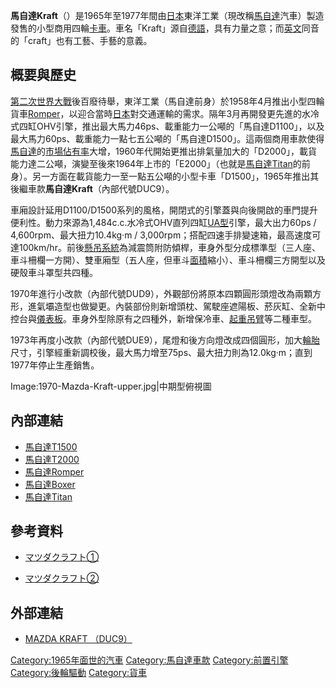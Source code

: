 {{noteTA
|T=zh-hans:马自达Kraft;zh-hk:萬事得Kraft;zh-tw:馬自達Kraft;
|1=zh-hans:马自达;zh-hk:萬事得;zh-tw:馬自達;
}}

'''馬自達Kraft'''（{{lang-ja|マツダ・クラフト}}）是1965年至1977年間由[[日本|日本]]東洋工業（現改稱[[馬自達|馬自達]]汽車）製造發售的小型商用四輪[[載貨汽車|卡車]]。車名「Kraft」源自[[德語|德語]]，具有力量之意；而[[英文|英文]]同音的「craft」也有工藝、手藝的意義。

== 概要與歷史 ==
{{Infobox Automobile
| image          = [[Image:1970-Mazda-Kraft-front.jpg|260px]]
| name           = 馬自達Kraft
| aka            = 
| manufacturer   = 東洋工業（[[馬自達|馬自達]]前身）
| parent_company = 
| production     = 1965年-1977年
| predecessor    = [[馬自達Romper|馬自達Romper]]
| successor      = 
| class          = 商用車
| layout         = 前中置引擎、[[後輪驅動|後輪驅動]]
| platform       = 
| body_style     = 二/四門[[皮卡|皮卡貨車]]
| engine         = 1.5L水冷式OHV直列四缸[[馬自達OHV引擎列表#UA型|UA型]]引擎
| transmission   = 四速手動排檔
| wheelbase      = 
| length         = 
| width          = 
| height         = 
| weight         = 
| ftrack         = 
| rtrack         = 
| fuel_economy   = 
| fuel_capacity  = 
| related        = 
| similar        = 
| designer       = 
}}

[[第二次世界大戰|第二次世界大戰]]後百廢待舉，東洋工業（馬自達前身）於1958年4月推出小型四輪貨車[[馬自達Romper|Romper]]，以迎合當時[[日本|日本]]對交通運輸的需求。隔年3月再開發更先進的水冷式四缸OHV引擎，推出最大馬力46ps、載重能力一公噸的「馬自達D1100」，以及最大馬力60ps、載重能力一點七五公噸的「馬自達D1500」。這兩個商用車款使得[[馬自達|馬自達]]的[[市場佔有率|市場佔有率]]大增，1960年代開始更推出排氣量加大的「D2000」，載貨能力達二公噸，演變至後來1964年上市的「E2000」（也就是[[馬自達Titan|馬自達Titan]]的前身）。另一方面在載貨能力一至一點五公噸的小型卡車「D1500」，1965年推出其後繼車款'''馬自達Kraft'''（內部代號DUC9）。

車廂設計延用D1100/D1500系列的風格，開閉式的引擎蓋與向後開啟的車門提升便利性。動力來源為1,484c.c.水冷式OHV直列四缸[[馬自達OHV引擎列表#UA型|UA型]]引擎，最大出力60ps / 4,600rpm、最大扭力10.4kg·m / 3,000rpm；搭配四速手排變速箱，最高速度可達100km/hr。前後[[懸吊系統|懸吊系統]]為減震筒附防傾桿，車身外型分成標準型（三人座、車斗柵欄一方開）、雙車廂型（五人座，但車斗[[面積|面積]]縮小）、車斗柵欄三方開型以及硬殼車斗罩型共四種。

1970年進行小改款（內部代號DUD9），外觀部份將原本四顆圓形頭燈改為兩顆方形，進氣壩造型也做變更。內裝部份則新增頭枕、駕駛座遮陽板、菸灰缸、全新中控台與[[汽車儀表|儀表板]]。車身外型除原有之四種外，新增保冷車、[[起重机|起重吊臂]]等二種車型。

1973年再度小改款（內部代號DUE9），尾燈和後方向燈改成四個圓形，加大[[輪胎|輪胎]]尺寸，引擎經重新調校後，最大馬力增至75ps、最大扭力則為12.0kg·m；直到1977年停止生產銷售。

<gallery>
Image:1970-Mazda-Kraft-upper.jpg|中期型俯視圖
</gallery>

== 內部連結 ==
* [[馬自達T1500|馬自達T1500]]
* [[馬自達T2000|馬自達T2000]]
* [[馬自達Romper|馬自達Romper]]
* [[馬自達Boxer|馬自達Boxer]]
* [[馬自達Titan|馬自達Titan]]

== 參考資料 ==
* {{ja}}[http://blogs.yahoo.co.jp/rara1735/12397195.html マツダクラフト①] {{Wayback|url=http://blogs.yahoo.co.jp/rara1735/12397195.html |date=20160304232644 }}
* {{ja}}[http://blogs.yahoo.co.jp/rara1735/12406819.html マツダクラフト②] {{Wayback|url=http://blogs.yahoo.co.jp/rara1735/12406819.html |date=20160304204653 }}
{{reflist}}

== 外部連結 ==
* {{ja}}[http://www.asahi-net.or.jp/~ip3t-nksn/Pages/B-classic/Qrp606.htm MAZDA KRAFT （DUC9）] {{Wayback|url=http://www.asahi-net.or.jp/~ip3t-nksn/Pages/B-classic/Qrp606.htm |date=20160304205226 }}

{{Mazda early}}

[[Category:1965年面世的汽車|Category:1965年面世的汽車]]
[[Category:馬自達車款|Category:馬自達車款]]
[[Category:前置引擎|Category:前置引擎]]
[[Category:後輪驅動|Category:後輪驅動]]
[[Category:貨車|Category:貨車]]